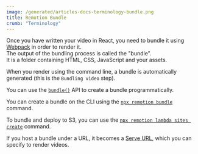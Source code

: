 ```yaml
---
image: /generated/articles-docs-terminology-bundle.png
title: Remotion Bundle
crumb: "Terminology"
---
```


Once you have written your video in React, you need to bundle it using [Webpack](https://webpack.js.org/) in order to render it.  
The output of the bundling process is called the "bundle".  
It is a folder containing HTML, CSS, JavaScript and your assets.

When you render using the command line, a bundle is automatically generated (this is the `Bundling video` step).

You can use the [`bundle()`](/docs/bundle) API to create a bundle programmatically.

You can create a bundle on the CLI using the [`npx remotion bundle`](/docs/cli/bundle) command.

To bundle and deploy to S3, you can use the [`npx remotion lambda sites create`](/docs/lambda/cli/sites#create) command.

If you host a bundle under a URL, it becomes a [Serve URL](/docs/terminology/serve-url), which you can specify to render videos.
